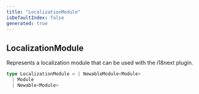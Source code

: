 ```yaml
---
title: "LocalizationModule"
isDefaultIndex: false
generated: true
---
```



<!-- This file was generated from the CommandKit source. Do not modify. Instead, re-run the "docgen" script -->


## LocalizationModule

<GenerationInfo sourceFile="packages/i18n/src/i18n.ts" sourceLine="42" packageName="@commandkit/i18n" />

Represents a localization module that can be used with the i18next plugin.

```ts title="Signature"
type LocalizationModule = | NewableModule<Module>
  | Module
  | Newable<Module>
```
